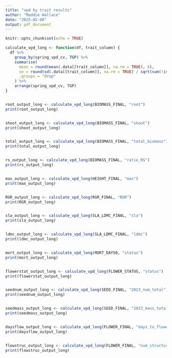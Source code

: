 ```yaml
---
title: "vpd by trait results"
author: "Maddie Wallace"
date: "2025-02-08"
output: pdf_document
---
```


```r
knitr::opts_chunk$set(echo = TRUE)
```


```r

calculate_vpd_long <- function(df, trait_column) {
  df %>%
    group_by(spring_vpd_cv, TGP) %>% 
    summarise(
      mean = round(mean(.data[[trait_column]], na.rm = TRUE), 6),
      se = round(sd(.data[[trait_column]], na.rm = TRUE) / sqrt(sum(!is.na(.data[[trait_column]]))), 6),
      .groups = "drop"
    ) %>%
    arrange(spring_vpd_cv, TGP)
}


root_output_long <- calculate_vpd_long(BIOMASS_FINAL, "root")
print(root_output_long)


shoot_output_long <- calculate_vpd_long(BIOMASS_FINAL, "shoot")
print(shoot_output_long)


total_output_long <- calculate_vpd_long(BIOMASS_FINAL, "total_biomass")
print(total_output_long)


rs_output_long <- calculate_vpd_long(BIOMASS_FINAL, "ratio_RS")
print(rs_output_long)


max_output_long <- calculate_vpd_long(HEIGHT_FINAL, "max")
print(max_output_long)


RGR_output_long <- calculate_vpd_long(RGR_FINAL, "RGR")
print(RGR_output_long)


sla_output_long <- calculate_vpd_long(SLA_LDMC_FINAL, "sla")
print(sla_output_long)


ldmc_output_long <- calculate_vpd_long(SLA_LDMC_FINAL, "ldmc")
print(ldmc_output_long)


mort_output_long <- calculate_vpd_long(MORT_DAY50, "status")
print(mort_output_long)


flowerstat_output_long <- calculate_vpd_long(FLOWER_STATUS, "status")
print(flowerstat_output_long)


seednum_output_long <- calculate_vpd_long(SEED_FINAL, "2023_num_total")
print(seednum_output_long)


seedmass_output_long <- calculate_vpd_long(SEED_FINAL, "2023_mass_total_g")
print(seedmass_output_long)


daysflow_output_long <- calculate_vpd_long(FLOWER_FINAL, "days_to_flower")
print(daysflow_output_long)


flowstruc_output_long <- calculate_vpd_long(FLOWER_FINAL, "num_structure")
print(flowstruc_output_long)


```


